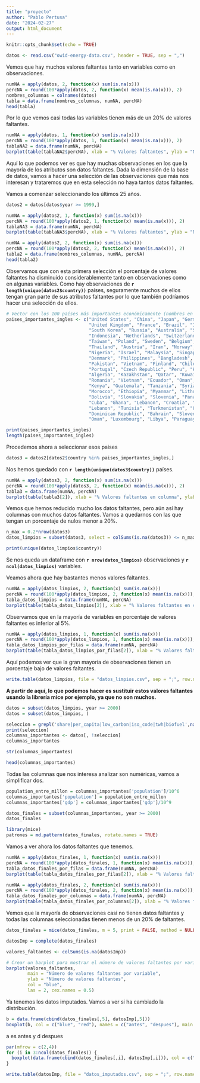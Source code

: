 ---
title: "proyecto"
author: "Pablo Pertusa"
date: "2024-02-27"
output: html_document
---

```{r setup, include=FALSE}
knitr::opts_chunk$set(echo = TRUE)
```

```{r}
datos <- read.csv("owid-energy-data.csv", header = TRUE, sep = ",")

```

Vemos que hay muchos valores faltantes tanto en variables como en observaciones.

```{r}
numNA = apply(datos, 2, function(x) sum(is.na(x)))
percNA = round(100*apply(datos, 2, function(x) mean(is.na(x))), 2)
nombres_columnas = colnames(datos)
tabla = data.frame(nombres_columnas, numNA, percNA)
head(tabla)
```

Por lo que vemos casi todas las variables tienen más de un 20% de valores faltantes.

```{r}
numNA = apply(datos, 1, function(x) sum(is.na(x)))
percNA = round(100*apply(datos, 1, function(x) mean(is.na(x))), 2)
tablaNA2 = data.frame(numNA, percNA)
barplot(table(tablaNA2$percNA), xlab = "% Valores faltantes", ylab = "Número de casos", main = "datos")
```

Aquí lo que podemos ver es que hay muchas observaciones en los que la mayoría de los atributos son datos faltantes. Dada la dimensión de la base de datos, vamos a hacer una selección de las observaciones que más nos interesan y trataremos que en esta selección no haya tantos datos faltantes.


Vamos a comenzar seleccionando los últimos 25 años.

```{r}
datos2 = datos[datos$year >= 1999,]
```

```{r}
numNA = apply(datos2, 1, function(x) sum(is.na(x)))
percNA = round(100*apply(datos2, 1, function(x) mean(is.na(x))), 2)
tablaNA3 = data.frame(numNA, percNA)
barplot(table(tablaNA3$percNA), xlab = "% Valores faltantes", ylab = "Número de casos", main = "datos")
```
```{r}
numNA = apply(datos2, 2, function(x) sum(is.na(x)))
percNA = round(100*apply(datos2, 2, function(x) mean(is.na(x))), 2)
tabla2 = data.frame(nombres_columnas, numNA, percNA)
head(tabla2)
```

Observamos que con esta primera selección el porcentaje de valores faltantes ha disminuido considerablemente tanto en observaciones como en algunas variables. Como hay observaciones de **`r length(unique(datos2$country))`** países, seguramente muchos de ellos tengan gran parte de sus atributos faltantes por lo que también podríamos hacer una selección de ellos. 


```{r}
# Vector con los 100 países más importantes económicamente (nombres en inglés)
paises_importantes_ingles <- c("United States", "China", "Japan", "Germany", "India",
                               "United Kingdom", "France", "Brazil", "Italy", "Canada",
                               "South Korea", "Russia", "Australia", "Spain", "Mexico",
                               "Indonesia", "Netherlands", "Switzerland", "Saudi Arabia", "Turkey",
                               "Taiwan", "Poland", "Sweden", "Belgium", "Argentina",
                               "Thailand", "Austria", "Iran", "Norway", "United Arab Emirates",
                               "Nigeria", "Israel", "Malaysia", "Singapore", "Ireland", "South Africa",
                               "Denmark", "Philippines", "Bangladesh", "Colombia", "Egypt",
                               "Pakistan", "Vietnam", "Finland", "Chile", "Greece",
                               "Portugal", "Czech Republic", "Peru", "Hungary", "New Zealand",
                               "Algeria", "Kazakhstan", "Qatar", "Kuwait", "Ukraine",
                               "Romania", "Vietnam", "Ecuador", "Oman", "Sri Lanka",
                               "Kenya", "Guatemala", "Tanzania", "Syria", "Ivory Coast",
                               "Morocco", "Ethiopia", "Myanmar", "Lithuania", "Latvia",
                               "Bolivia", "Slovakia", "Slovenia", "Panama", "Uruguay",
                               "Cuba", "Ghana", "Lebanon", "Croatia", "Serbia", "Yemen",
                               "Lebanon", "Tunisia", "Turkmenistan", "Uzbekistan", "Bulgaria",
                               "Dominican Republic", "Bahrain", "Slovenia", "Slovakia",
                               "Oman", "Luxembourg", "Libya", "Paraguay", "Kosovo")

print(paises_importantes_ingles)
length(paises_importantes_ingles)
```

Procedemos ahora a seleccionar esos paises

```{r}
datos3 = datos2[datos2$country %in% paises_importantes_ingles,]
```

Nos hemos quedado con **`r length(unique(datos3$country))`** países.

```{r}
numNA = apply(datos3, 2, function(x) sum(is.na(x)))
percNA = round(100*apply(datos3, 2, function(x) mean(is.na(x))), 2)
tabla3 = data.frame(numNA, percNA)
barplot(table(tabla3[2]), xlab = "% Valores faltantes en columna", ylab = "Número de casos", main = "datos seleccionados")
```

Vemos que hemos reducido mucho los datos faltantes, pero aún así hay columnas con muchos datos faltantes. Vamos a quedarnos con las que tengan un porcentaje de nulos menor a 20%.
 
```{r}
n_max = 0.2*nrow(datos3)
datos_limpios = subset(datos3, select = colSums(is.na(datos3)) <= n_max)
```


```{r}
print(unique(datos_limpios$country))
```

Se nos queda un dataframe con **`r nrow(datos_limpios)`** observaciones y **`r ncol(datos_limpios)`** variables.

Veamos ahora que hay bastantes menos valores faltantes.

```{r}
numNA = apply(datos_limpios, 2, function(x) sum(is.na(x)))
percNA = round(100*apply(datos_limpios, 2, function(x) mean(is.na(x))), 2)
tabla_datos_limpios = data.frame(numNA, percNA)
barplot(table(tabla_datos_limpios[2]), xlab = "% Valores faltantes en columna", ylab = "Número de casos", main = "datos seleccionados")
```

Observamos que en la mayoría de variables en porcentaje de valores faltantes es inferior al 5%.

```{r}
numNA = apply(datos_limpios, 1, function(x) sum(is.na(x)))
percNA = round(100*apply(datos_limpios, 1, function(x) mean(is.na(x))), 2)
tabla_datos_limpios_por_filas = data.frame(numNA, percNA)
barplot(table(tabla_datos_limpios_por_filas[2]), xlab = "% Valores faltantes en fila", ylab = "Número de casos", main = "datos seleccionados")
```

Aquí podemos ver que la gran mayoría de observaciones tienen un porcentaje bajo de valores faltantes.

```{r}
write.table(datos_limpios, file = "datos_limpios.csv", sep = ";", row.names = FALSE)
```


**A partir de aquí, lo que podemos hacer es sustituir estos valores faltantes usando la librería mice por ejemplo, ya que no son muchos.**


```{r}
datos = subset(datos_limpios, year >= 2000)
datos = subset(datos_limpios, )
```

```{r}
seleccion = grepl('share|per_capita|low_carbon|iso_code|twh|biofuel',names(datos))
print(seleccion)
columnas_importantes <- datos[, !seleccion]
columnas_importantes
```
```{r}
str(columnas_importantes)
```
```{r}
head(columnas_importantes)
```

Todas las columnas que nos interesa analizar son numéricas, vamos a simplificar dos.

```{r}
population_entre_millon = columnas_importantes['population']/10^6
columnas_importantes['population'] = population_entre_millon
columnas_importantes['gdp'] = columnas_importantes['gdp']/10^9
```

```{r}
datos_finales = subset(columnas_importantes, year >= 2000)
datos_finales
```

```{r}
library(mice)
patrones = md.pattern(datos_finales, rotate.names = TRUE)
```
 Vamos a ver ahora los datos faltantes que tenemos.
 
```{r}
numNA = apply(datos_finales, 1, function(x) sum(is.na(x)))
percNA = round(100*apply(datos_finales, 1, function(x) mean(is.na(x))), 2)
tabla_datos_finales_por_filas = data.frame(numNA, percNA)
barplot(table(tabla_datos_finales_por_filas[2]), xlab = "% Valores faltantes en fila", ylab = "Número de casos", main = "datos seleccionados")
```
```{r}
numNA = apply(datos_finales, 2, function(x) sum(is.na(x)))
percNA = round(100*apply(datos_finales, 2, function(x) mean(is.na(x))), 2)
tabla_datos_finales_por_columnas = data.frame(numNA, percNA)
barplot(table(tabla_datos_finales_por_columnas[2]), xlab = "% Valores faltantes en columna", ylab = "Número de casos", main = "datos seleccionados")
```
 Vemos que la mayoría de observaciones casi no tienen datos faltantes y todas las columnas seleccionadas tienen menos de un 20% de faltantes.
 
 
```{r}
datos_finales = mice(datos_finales, m = 5, print = FALSE, method = NULL)
```
 
```{r}
datosImp = complete(datos_finales)
```

```{r}
valores_faltantes <- colSums(is.na(datosImp))

# Crear un barplot para mostrar el número de valores faltantes por variable
barplot(valores_faltantes,
        main = "Número de valores faltantes por variable",
        ylab = "Número de valores faltantes",
        col = "blue",
        las = 2, cex.names = 0.5)
```

Ya tenemos los datos imputados. Vamos a ver si ha cambiado la distribución.

```{r}
b = data.frame(cbind(datos_finales[,5], datosImp[,5]))
boxplot(b, col = c("blue", "red"), names = c("antes", "despues"), main = "Boxplot de dos columnas numéricas")
```

a es antes y d despues
```{r}
par(mfrow = c(2,4))
for (i in 3:ncol(datos_finales)) {
  boxplot(data.frame(cbind(datos_finales[,i], datosImp[,i])), col = c("blue", "red"), names = c("a", "d"), main = colnames(datos_finales)[i])
}
```

```{r}
write.table(datosImp, file = "datos_imputados.csv", sep = ";", row.names = FALSE)
```

